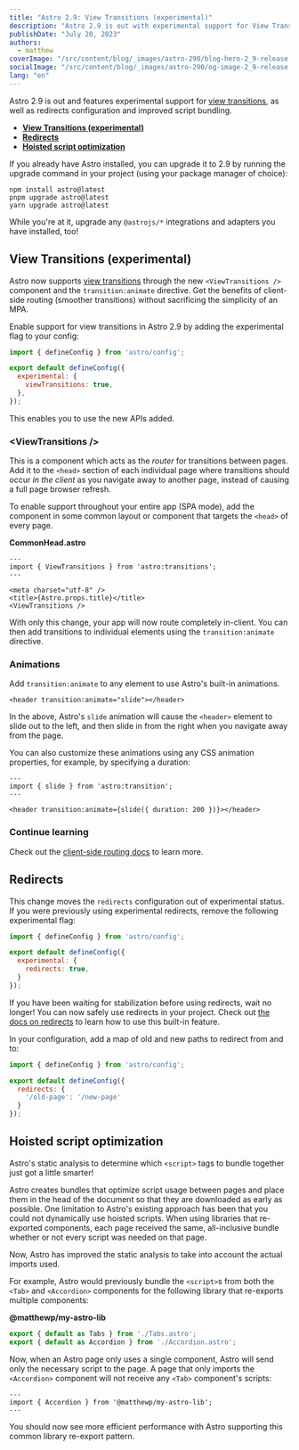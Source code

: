 ```yaml
---
title: "Astro 2.9: View Transitions (experimental)"
description: "Astro 2.9 is out with experimental support for View Transitions, allowing smooth page transitions."
publishDate: "July 20, 2023"
authors:
  - matthew
coverImage: "/src/content/blog/_images/astro-290/blog-hero-2_9-release.jpg"
socialImage: "/src/content/blog/_images/astro-290/og-image-2_9-release.jpg"
lang: "en"
---
```


Astro 2.9 is out and features experimental support for [view transitions](https://developer.chrome.com/docs/web-platform/view-transitions/), as well as redirects configuration and improved script bundling.

- **[View Transitions (experimental)](#view-transitions-experimental)**
- **[Redirects](#redirects)**
- **[Hoisted script optimization](#hoisted-script-optimization)**

If you already have Astro installed, you can upgrade it to 2.9 by running the upgrade command in your project (using your package manager of choice):

```
npm install astro@latest
pnpm upgrade astro@latest
yarn upgrade astro@latest
```

While you're at it, upgrade any `@astrojs/*` integrations and adapters you have installed, too!

## View Transitions (experimental)

Astro now supports [view transitions](https://developer.chrome.com/docs/web-platform/view-transitions/) through the new `<ViewTransitions />` component and the `transition:animate` directive. Get the benefits of client-side routing (smoother transitions) without sacrificing the simplicity of an MPA.

Enable support for view transitions in Astro 2.9 by adding the experimental flag to your config:

```js
import { defineConfig } from 'astro/config';

export default defineConfig({
  experimental: {
    viewTransitions: true,
  },
});
```

This enables you to use the new APIs added.

### &lt;ViewTransitions /&gt;

This is a component which acts as the _router_ for transitions between pages. Add it to the `<head>` section of each individual page where transitions should occur _in the client_ as you navigate away to another page, instead of causing a full page browser refresh. 

To enable support throughout your entire app (SPA mode), add the component in some common layout or component that targets the `<head>` of every page.

**CommonHead.astro**

```astro
---
import { ViewTransitions } from 'astro:transitions';
---

<meta charset="utf-8" />
<title>{Astro.props.title}</title>
<ViewTransitions />
```

With only this change, your app will now route completely in-client. You can then add transitions to individual elements using the `transition:animate` directive.

### Animations

Add `transition:animate` to any element to use Astro's built-in animations.

```astro
<header transition:animate="slide"></header>
```

In the above, Astro's `slide` animation will cause the `<header>` element to slide out to the left, and then slide in from the right when you navigate away from the page.

You can also customize these animations using any CSS animation properties, for example, by specifying a duration:

```astro
---
import { slide } from 'astro:transition';
---

<header transition:animate={slide({ duration: 200 })}></header>
```

### Continue learning

Check out the [client-side routing docs](https://docs.astro.build/en/guides/client-side-routing/) to learn more.

## Redirects

This change moves the `redirects` configuration out of experimental status. If you were previously using experimental redirects, remove the following experimental flag:

```js
import { defineConfig } from 'astro/config';

export default defineConfig({
  experimental: {
    redirects: true,
  }
});
```

If you have been waiting for stabilization before using redirects, wait no longer! You can now safely use redirects in your project. Check out [the docs on redirects](https://docs.astro.build/en/core-concepts/routing/#redirects) to learn how to use this built-in feature.

In your configuration, add a map of old and new paths to redirect from and to:

```js
import { defineConfig } from 'astro/config';

export default defineConfig({
  redirects: {
    '/old-page': '/new-page'
  }
});
```

## Hoisted script optimization

Astro's static analysis to determine which `<script>` tags to bundle together just got a little smarter!

Astro creates bundles that optimize script usage between pages and place them in the head of the document so that they are downloaded as early as possible. One limitation to Astro's existing approach has been that you could not dynamically use hoisted scripts. When using libraries that re-exported components, each page received the same, all-inclusive bundle whether or not every script was needed on that page.

Now, Astro has improved the static analysis to take into account the actual imports used.

For example, Astro would previously bundle the `<script>`s from both the `<Tab>` and `<Accordion>` components for the following library that re-exports multiple components:

**@matthewp/my-astro-lib**

```js
export { default as Tabs } from './Tabs.astro';
export { default as Accordion } from './Accordion.astro';
```

Now, when an Astro page only uses a single component, Astro will send only the necessary script to the page. A page that only imports the `<Accordion>` component will not receive any `<Tab>` component's scripts:

```astro
---
import { Accordion } from '@matthewp/my-astro-lib';
---
```

You should now see more efficient performance with Astro supporting this common library re-export pattern.